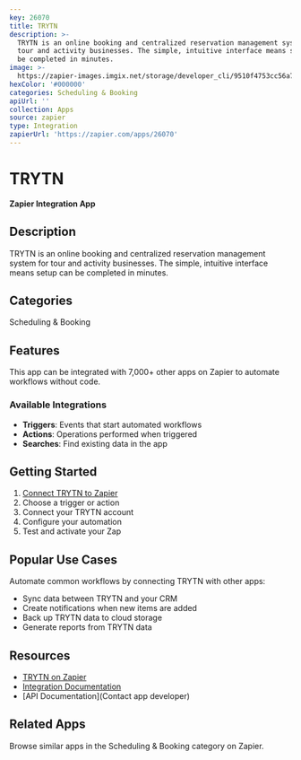 ```yaml
---
key: 26070
title: TRYTN
description: >-
  TRYTN is an online booking and centralized reservation management system for
  tour and activity businesses. The simple, intuitive interface means setup can
  be completed in minutes.
image: >-
  https://zapier-images.imgix.net/storage/developer_cli/9510f4753cc56a7f27cdcb4d970f100d_2.png?auto=format%2Ccompress&ixlib=python-3.0.0&q=50
hexColor: '#000000'
categories: Scheduling & Booking
apiUrl: ''
collection: Apps
source: zapier
type: Integration
zapierUrl: 'https://zapier.com/apps/26070'
---
```

# TRYTN

**Zapier Integration App**

## Description

TRYTN is an online booking and centralized reservation management system for tour and activity businesses. The simple, intuitive interface means setup can be completed in minutes.

## Categories

Scheduling & Booking

## Features

This app can be integrated with 7,000+ other apps on Zapier to automate workflows without code.

### Available Integrations

- **Triggers**: Events that start automated workflows
- **Actions**: Operations performed when triggered
- **Searches**: Find existing data in the app

## Getting Started

1. [Connect TRYTN to Zapier](https://zapier.com/apps/26070)
2. Choose a trigger or action
3. Connect your TRYTN account
4. Configure your automation
5. Test and activate your Zap

## Popular Use Cases

Automate common workflows by connecting TRYTN with other apps:

- Sync data between TRYTN and your CRM
- Create notifications when new items are added
- Back up TRYTN data to cloud storage
- Generate reports from TRYTN data

## Resources

- [TRYTN on Zapier](https://zapier.com/apps/26070)
- [Integration Documentation](https://zapier.com/apps/26070/integrations)
- [API Documentation](Contact app developer)

## Related Apps

Browse similar apps in the Scheduling & Booking category on Zapier.
